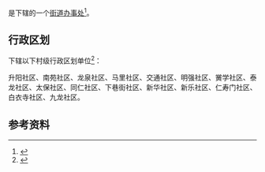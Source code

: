 {{中国乡级行政区|53/05/02/003/000}}

'''{{PAGENAMEBASE}}'''是{{PRC admin/fullname|53/05/02/003/000|3}}下辖的一个[[街道办事处|街道办事处]]<ref>{{PRC admin/ref sgc|{{PRC admin/parent|53/05/02/003/000}}}}</ref>。

== 行政区划 ==
{{PAGENAMEBASE}}下辖以下村级行政区划单位<ref>{{PRC admin/ref sgc|53/05/02/003/000}}</ref>：

升阳社区、南苑社区、龙泉社区、马里社区、交通社区、明强社区、黉学社区、泰龙社区、太保社区、同仁社区、下巷街社区、新华社区、新乐社区、仁寿门社区、白衣寺社区、九龙社区。

== 参考资料 ==
{{reflist}}

{{云南行政区划小作品}}
{{PRC admin/navcat|53/05/02/003/000}}